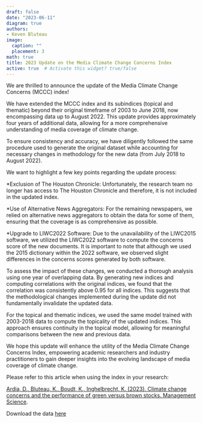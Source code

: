```yaml
---
draft: false
date: "2023-06-11"
diagram: true
authors: 
- Keven Bluteau
image:
  caption: ""
  placement: 3
math: true
title: 2023 Update on the Media Climate Change Concerns Index
active: true  # Activate this widget? true/false
---
```


We are thrilled to announce the update of the Media Climate Change Concerns (MCCC) index! 

We have extended the MCCC index and its subindices (topical and thematic) beyond their original timeframe of 2003 to June 2018, now encompassing data up to August 2022. This update provides approximately four years of additional data, allowing for a more comprehensive understanding of media coverage of climate change.

To ensure consistency and accuracy, we have diligently followed the same procedure used to generate the original dataset while accounting for necessary changes in methodology for the new data (from July 2018 to August 2022).

We want to highlight a few key points regarding the update process:

*Exclusion of The Houston Chronicle: Unfortunately, the research team no longer has access to The Houston Chronicle and therefore, it is not included in the updated index.

*Use of Alternative News Aggregators: For the remaining newspapers, we relied on alternative news aggregators to obtain the data for some of them, ensuring that the coverage is as comprehensive as possible.

*Upgrade to LIWC2022 Software: Due to the unavailability of the LIWC2015 software, we utilized the LIWC2022 software to compute the concerns score of the new documents. It is important to note that although we used the 2015 dictionary within the 2022 software, we observed slight differences in the concerns scores generated by both software.

To assess the impact of these changes, we conducted a thorough analysis using one year of overlapping data. By generating new indices and computing correlations with the original indices, we found that the correlation was consistently above 0.95 for all indices. This suggests that the methodological changes implemented during the update did not fundamentally invalidate the updated data. 

For the topical and thematic indices, we used the same model trained with 2003-2018 data to compute the topicality of the updated indices. This approach ensures continuity in the topical model, allowing for meaningful comparisons between the new and previous data.

We hope this update will enhance the utility of the Media Climate Change Concerns Index, empowering academic researchers and industry practitioners to gain deeper insights into the evolving landscape of media coverage of climate change. 

Please refer to this article when using the index in your research:

[Ardia, D., Bluteau, K., Boudt, K., Inghelbrecht, K. (2023). Climate change concerns and the performance of green versus brown stocks. Management Science](https://doi.org/10.1287/mnsc.2022.4636).

Download the data [here](https://sentometrics-research.com/download/mccc/)

